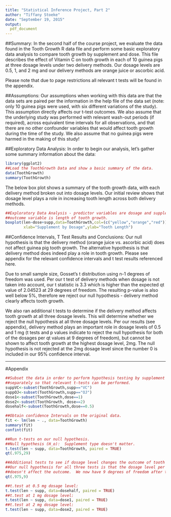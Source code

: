 ```yaml
---
title: "Statistical Inference Project, Part 2"
author: "Tiffany Stoeke"
date: "September 19, 2015"
output: 
  pdf_document
---
```


##Summary:
In the second half of the course project, we evaluate the data found in the Tooth Growth R data file and perform some basic exploratory data analysis to compare tooth growth by supplement and dose.  This file describes the effect of Vitamin C on tooth growth in each of 10 guinea pigs at three dosage levels under two delivery methods.  Our dosage levels are 0.5, 1, and 2 mg and our delivery methods are orange juice or ascorbic acid.

Please note that due to page restrictions all relevant t tests will be found in the appendix.

##Assumptions:
Our assumptions when working with this data are that the data sets are paired per the information in the help file of the data set (note: only 10 guinea pigs were used, with six different variations of the study).  This assumption directly affects our t-test outcomes.  We also assume that the underlying study was performed with relevant wash-out periods (if required), across equivalent time intervals for all observations, and that there are no other confounder variables that would affect tooth growth during the time of the study.  We also assume that no guinea pigs were harmed in the making of this study!

##Exploratory Data Analysis:
In order to begin our analysis, let's gather some summary information about the data:
```r
library(ggplot2)
##Load the ToothGrowth Data and show a basic summary of the data.
data(ToothGrowth)
summary(ToothGrowth)
```

The below box plot shows a summary of the tooth growth data, with each delivery method broken out into dosage levels.  Our initial review shows that dosage level plays a role in increasing tooth length across both delivery methods.
```r
##Exploratory Data Analysis - predictor variables are dosage and supplement,
##outcome variable is length of tooth growth.
boxplot(len~dose+supp,data=ToothGrowth,col=(c("yellow","orange","red")),main="Tooth Growth",
        xlab="Supplement by Dosage",ylab="Tooth Length")
```

##Confidence Intervals, T Test Results and Conclusions:
Our null hypothesis is that the delivery method (orange juice vs. ascorbic acid) does not affect guinea pig tooth growth.  The alternative hypothesis is that delivery method does indeed play a role in tooth growth.  Please see appendix for the relevant confidence intervals and t test results referenced here.

Due to small sample size, Gosset's t distribution using n-1 degrees of freedom was used.  Per our t test of delivery methods when dosage is not taken into account, our t statistic is 3.3 which is higher than the expected qt value of 2.04523 at 29 degrees of freedom.  The resulting p-value is also well below 5%, therefore we reject our null hypothesis - delivery method clearly affects tooth growth.

We also ran additional t tests to determine if the delivery method affects tooth growth at all three dosage levels.  This will determine whether we reject the null hypothesis at all three dosage levels.  Per our results (see appendix), delivery method plays an important role in dosage levels of 0.5 and 1 mg (t tests and p values indicate to reject the null hypothesis for both of the dosages per qt values at 9 degrees of freedom), but cannot be shown to affect tooth growth at the highest dosage level, 2mg.  The null hypothesis is not rejected at the 2mg dosage level since the number 0 is included in our 95% confidence interval.

******

\newpage

#Appendix

```r
##Subset the data in order to perform hypothesis testing by supplement and by dosage 
##separately so that relevant t-tests can be performed.
suppVC<-subset(ToothGrowth,supp=="VC")
suppOJ<-subset(ToothGrowth,supp=="OJ")
dose1<-subset(ToothGrowth,dose==1) 
dose2<-subset(ToothGrowth, dose==2) 
dosehalf<-subset(ToothGrowth,dose==0.5)

##Obtain confidence Intervals on the original data.
fit <- lm(len ~ ., data=ToothGrowth) 
summary(fit)
confint(fit)

##Run t-tests on our null hypothesis.
##Null hypothesis (H_o):  Supplement type doesn't matter. 
t.test(len ~ supp, data=ToothGrowth, paired = TRUE) 
qt(.975,29)

##Additional tests to see if dosage level changes the outcome of tooth growth per supplement.
##Our null hypothesis for all three tests is that the dosage level per supplement
##doesn't affect the outcome.  We now have 9 degrees of freedom after the subsetting.
qt(.975,9)

##t.test at 0.5 mg dosage level:
t.test(len ~ supp, data=dosehalf, paired = TRUE)
##t.test at 1 mg dosage level:
t.test(len ~ supp, data=dose1, paired = TRUE)
##t.test at 2 mg dosage level:
t.test(len ~ supp, data=dose2, paired = TRUE)
```


